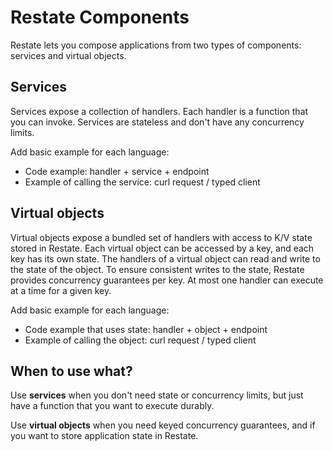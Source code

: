 
# Restate Components

Restate lets you compose applications from two types of components: services and virtual objects.

## Services
Services expose a collection of handlers. Each handler is a function that you can invoke. Services are stateless and don't have any concurrency limits.

Add basic example for each language:
- Code example: handler + service + endpoint
- Example of calling the service: curl request / typed client


## Virtual objects

Virtual objects expose a bundled set of handlers with access to K/V state stored in Restate.
Each virtual object can be accessed by a key, and each key has its own state.
The handlers of a virtual object can read and write to the state of the object.
To ensure consistent writes to the state, Restate provides concurrency guarantees per key.
At most one handler can execute at a time for a given key.

Add basic example for each language:
- Code example that uses state: handler + object + endpoint
- Example of calling the object: curl request / typed client


## When to use what?

Use **services** when you don't need state or concurrency limits, but just have a function that you want to execute durably.

Use **virtual objects** when you need keyed concurrency guarantees, and if you want to store application state in Restate.
